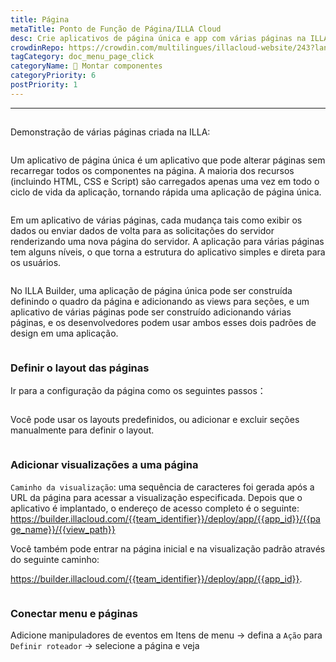 ```yaml
---
title: Página
metaTitle: Ponto de Função de Página/ILLA Cloud
desc: Crie aplicativos de página única e app com várias páginas na ILLA
crowdinRepo: https://crowdin.com/multilingues/illacloud-website/243?languages=pt&filter=basic&value=0
tagCategory: doc_menu_page_click
categoryName: 🧬 Montar componentes
categoryPriority: 6
postPriority: 1
---
```


* * *

## <h2 hidden>Página</h2>

Demonstração de várias páginas criada na ILLA: 

<img src='https://cdn.illacloud.com/official-website/img/docs/assemble/page1.gif' alt="" />

Um aplicativo de página única é um aplicativo que pode alterar páginas sem recarregar todos os componentes na página. A maioria dos recursos (incluindo HTML, CSS e Script) são carregados apenas uma vez em todo o ciclo de vida da aplicação, tornando rápida uma aplicação de página única.

<img src='https://cdn.illacloud.com/official-website/img/docs/assemble/page2.png' alt="" />

Em um aplicativo de várias páginas, cada mudança tais como exibir os dados ou enviar dados de volta para as solicitações do servidor renderizando uma nova página do servidor. A aplicação para várias páginas tem alguns níveis, o que torna a estrutura do aplicativo simples e direta para os usuários.

<img src='https://cdn.illacloud.com/official-website/img/docs/assemble/page3.png' alt="" />

No ILLA Builder, uma aplicação de página única pode ser construída definindo o quadro da página e adicionando as views para seções, e um aplicativo de várias páginas pode ser construído adicionando várias páginas, e os desenvolvedores podem usar ambos esses dois padrões de design em uma aplicação.

<img src='https://cdn.illacloud.com/official-website/img/docs/assemble/page4.png' alt="" />

### Definir o layout das páginas

Ir para a configuração da página como os seguintes passos：

<img src='https://cdn.illacloud.com/official-website/img/docs/assemble/page5.png' alt="" />

Você pode usar os layouts predefinidos, ou adicionar e excluir seções manualmente para definir o layout. 

<img src='https://cdn.illacloud.com/official-website/img/docs/assemble/page6.gif' alt="" />

### Adicionar visualizações a uma página

`Caminho da visualização`: uma sequência de caracteres foi gerada após a URL da página para acessar a visualização especificada. Depois que o aplicativo é implantado, o endereço de acesso completo é o seguinte: https://builder.illacloud.com/{{team_identifier}}/deploy/app/{{app_id}}/{{page_name}}/{{view_path}}

Você também pode entrar na página inicial e na visualização padrão através do seguinte caminho:

https://builder.illacloud.com/{{team_identifier}}/deploy/app/{{app_id}}. 

<img src='https://cdn.illacloud.com/official-website/img/docs/assemble/page7.png' alt="" />

### Conectar menu e páginas

Adicione manipuladores de eventos em Itens de menu → defina a `Ação` para `Definir roteador` → selecione a página e veja

<img src='https://cdn.illacloud.com/official-website/img/docs/assemble/page8.gif' alt="" />

